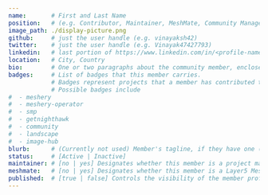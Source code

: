 ---
name:       # First and Last Name
position:   # (e.g. Contributor, Maintainer, MeshMate, Community Manager)
image_path: ./display-picture.png
github:     # just the user handle (e.g. vinayaksh42)
twitter:    # just the user handle (e.g. Vinayak47427793)
linkedin:   # last portion of https://www.linkedin.com/in/<profile-name> (e.g. vinayak-sharma-141096193)
location:   # City, Country
bio:        # One or two paragraphs about the community member, enclosed in quotation marks.
badges:     # List of badges that this member carries. 
            # Badges represent projects that a member has contributed to.
            # Possible badges include
#  - meshery
#  - meshery-operator
#  - smp
#  - getnighthawk
#  - community
#  - landscape
#  - image-hub
blurb:      # (Currently not used) Member's tagline, if they have one (a short quip or phrase)
status:     # [Active | Inactive]
maintainer: # [no | yes] Designates whether this member is a project maintainer or not.
meshmate:   # [no | yes] Designates whether this member is a Layer5 MeshMate or not.
published:  # [true | false] Controls the visibility of the member profile
---
